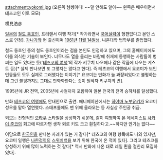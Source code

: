 attachment:yokomi.jpg
(오른쪽 '''남성'''이다! ~~말 안해도 알아~~  왼쪽은 배우이면서 테츠코인 이토 모모)

横見浩彦

[[일본]]의 [[철도 동호인]], 프리랜서 여행 작가[* 작가라면서 [[국어]]실력이 형편없다고 본인 스스로 인정]. [[가나가와]] 현 출신이며 [[1961년]] [[11월 14일]]생. 니혼대학 법학부를 졸업했다.

철도 동호인 중의 철도 동호인이라는 점을 본인도 인정하고 있으며, 그의 홈페이지에도 이를 의식한 기술이 보인다. 너무나도 열을 올리는 바람에 취재에 동행하는 사람들이 벙찌는 일도 있다는 듯('[[테츠코의 여행]]'의 작가 키쿠치 나오에나 같은 작품에 나오는 게스트 등)[* 실제 만나보면 또 그렇지는 않다고 한다]. 즉 테츠코의 여행에서 요코미가 보인 언동들도 모두 실제로 그러했다는 이야기[* 요코미는 만화가 늘 과장되었다고 불평하는데 그런 불평까지도 그대로 만화화한다는 것이 원작자 키쿠치의 변].

1995년에 JR 전역, 2005년에 사철까지 포함하여 일본 전국의 전역 승하차를 달성했다.

만화 [[테츠코의 여행]]에도 안내인으로 출연. 애니메이션에서는 [[히야마 노부유키]]가 요코미 성우를 맡아 열연했다. 스태프롤에도 맨 위에 올라오는 등 사실상 주인공 취급.

외모는 전형적인 [[오타쿠]] 스타일을 상상하기 쉬운데, 같이 여행하여 본 에세이스트 [[사카이 준코]]의 회고에 따르자면 생각 외로 키도 크고 훤칠하다고.~~하지만 인기는 없다~~

여담으로 [[한국인]]을 만나본 사례가 있는 거 같다[* 테츠코의 여행 항목에도 나와 있지만, 요코미 일행은 [[나한정역]]의 [[스위치백]]을 보기 위해 한국에 온 적이 있다]. 그리고 테츠코를 양성하기 위해 많이 노력하는 것 같다[* 역시 만화에 나온 대로 레일 퀸을 절찬리 모집하였다]. 
